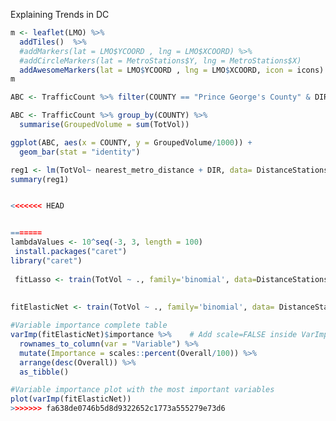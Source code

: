 Explaining Trends in DC


```r
m <- leaflet(LMO) %>% 
  addTiles()  %>% 
  #addMarkers(lat = LMO$YCOORD , lng = LMO$XCOORD) %>% 
  #addCircleMarkers(lat = MetroStations$Y, lng = MetroStations$X)
  addAwesomeMarkers(lat = LMO$YCOORD , lng = LMO$XCOORD, icon = icons)
m
```


```r
ABC <- TrafficCount %>% filter(COUNTY == "Prince George's County" & DIR =='W')

ABC <- TrafficCount %>% group_by(COUNTY) %>% 
  summarise(GroupedVolume = sum(TotVol))

ggplot(ABC, aes(x = COUNTY, y = GroupedVolume/1000)) +
  geom_bar(stat = "identity")
```

```r


reg1 <- lm(TotVol~ nearest_metro_distance + DIR, data= DistanceStations)
summary(reg1)



```

```r

<<<<<<< HEAD


=======
lambdaValues <- 10^seq(-3, 3, length = 100)
 install.packages("caret")
library("caret")
 
 fitLasso <- train(TotVol ~ ., family='binomial', data=DistanceStations, method='glmnet', trControl=trainControl(method='cv', number=10), tuneGrid = expand.grid(alpha=1, lambda=lambdaValues))
 
 
fitElasticNet <- train(TotVol ~ ., family='binomial', data= DistanceStations, method='glmnet', trControl=trainControl(method='cv', number=10), tuneLength=10)

#Variable importance complete table
varImp(fitElasticNet)$importance %>%    # Add scale=FALSE inside VarImp if you don't want to scale
  rownames_to_column(var = "Variable") %>%
  mutate(Importance = scales::percent(Overall/100)) %>% 
  arrange(desc(Overall)) %>% 
  as_tibble()

#Variable importance plot with the most important variables
plot(varImp(fitElasticNet)) 
>>>>>>> fa638de0746b5d8d9322652c1773a555279e73d6
```

